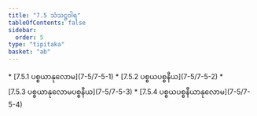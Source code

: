 ```yaml
---
title: "7.5 သံသဋ္ဌဝါရ"
tableOfContents: false
sidebar:
  order: 5
type: "tipitaka"
basket: "ab"
---
```



<DynamicBreadcrumb />



<TableOfContents>
* [7.5.1 ပစ္စယာနုလောမ](7-5/7-5-1)
* [7.5.2 ပစ္စယပစ္စနီယ](7-5/7-5-2)
* [7.5.3 ပစ္စယာနုလောမပစ္စနီယ](7-5/7-5-3)
* [7.5.4 ပစ္စယပစ္စနီယာနုလောမ](7-5/7-5-4)
</TableOfContents>